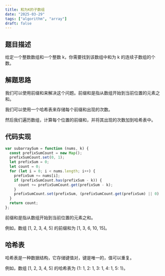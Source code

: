 ```yaml
---
title: 和为K的子数组
date: "2025-03-29"
tags: ["algorithm", "array"]
draft: false
---
```


## 题目描述

给定一个整数数组和一个整数 k，你需要找到该数组中和为 k 的连续子数组的个数。

## 解题思路

我们可以使用前缀和来解决这个问题。前缀和是指从数组开始到当前位置的元素之和。

我们可以使用一个哈希表来存储每个前缀和出现的次数。

然后我们遍历数组，计算每个位置的前缀和，并将其出现的次数加到哈希表中。

## 代码实现

```javascript
var subarraySum = function (nums, k) {
  const prefixSumCount = new Map();
  prefixSumCount.set(0, 1);
  let prefixSum = 0;
  let count = 0;
  for (let i = 0; i < nums.length; i++) {
    prefixSum += nums[i];
    if (prefixSumCount.has(prefixSum - k)) {
      count += prefixSumCount.get(prefixSum - k);
    }
    prefixSumCount.set(prefixSum, (prefixSumCount.get(prefixSum) || 0) + 1);
  }
  return count;
};
```

前缀和是指从数组开始到当前位置的元素之和。

例如，数组 [1, 2, 3, 4, 5] 的前缀和为 [1, 3, 6, 10, 15]。

## 哈希表

哈希表是一种数据结构，它存储键值对，键是唯一的，值可以重复。

例如，数组 [1, 2, 3, 4, 5] 的哈希表为 {1: 1, 2: 1, 3: 1, 4: 1, 5: 1}。

